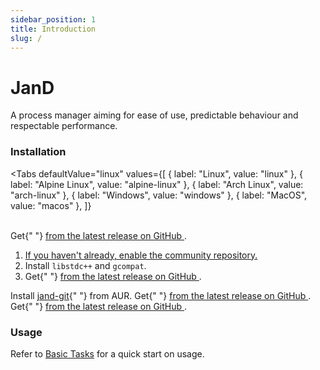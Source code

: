 ---
sidebar_position: 1
title: Introduction
slug: /
---


# JanD

A process manager aiming for ease of use, predictable behaviour and respectable performance.

### Installation

<Tabs
  defaultValue="linux"
  values={[
    { label: "Linux", value: "linux" },
    { label: "Alpine Linux", value: "alpine-linux" },
    { label: "Arch Linux", value: "arch-linux" },
    { label: "Windows", value: "windows" },
    { label: "MacOS", value: "macos" },
  ]}
>
  <TabItem value="linux">
    <br />
    Get{" "}
    <a href="https://github.com/Jan0660/JanD/releases">
      from the latest release on GitHub
    </a>.
  </TabItem>
  <TabItem value="alpine-linux">
    <ol>
      <li>
        <a href="https://wiki.alpinelinux.org/wiki/Enable_Community_Repository#Using_community_repositories">
          If you haven't already, enable the community repository.
        </a>
      </li>
      <li>
        Install <code>libstdc++</code> and <code>gcompat</code>.
      </li>
      <li>
        Get{" "}
    <a href="https://github.com/Jan0660/JanD/releases">
      from the latest release on GitHub
    </a>.
      </li>
    </ol>
  </TabItem>
  <TabItem value="arch-linux">
    Install <a href="https://aur.archlinux.org/packages/jand-git/">jand-git</a>{" "}
    from AUR.
  </TabItem>
  <TabItem value="windows">
    Get{" "}
    <a href="https://github.com/Jan0660/JanD/releases">
      from the latest release on GitHub
    </a>.
  </TabItem>
  <TabItem value="macos">
    Get{" "}
    <a href="https://github.com/Jan0660/JanD/releases">
      from the latest release on GitHub
    </a>.
  </TabItem>
</Tabs>

### Usage

Refer to [Basic Tasks](basic-tasks) for a quick start on usage.
